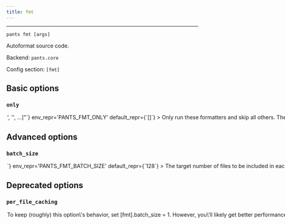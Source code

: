 ```yaml
---
title: fmt
---
```



---

```
pants fmt [args]
```

Autoformat source code.

Backend: <span className="color--primary">`pants.core`</span>

Config section: <span className="color--primary">`[fmt]`</span>

<span className={styles.options}>

## Basic options

### `only`

<Option
  cli_repr={`--fmt-only="['<str>', '<str>', ...]"`}
  env_repr='PANTS_FMT_ONLY'
  default_repr={`[]`}
>
Only run these formatters and skip all others.

The formatter names are outputted at the final summary of running this goal, e.g. `isort` and `shfmt`. You can also run `fmt --only=fake` to get a list of all activated formatters.

You can repeat this option, e.g. `fmt --only=isort --only=shfmt` or `fmt --only=['isort', 'shfmt']`.
</Option>

## Advanced options

### `batch_size`

<Option
  cli_repr={`--fmt-batch-size=<int>`}
  env_repr='PANTS_FMT_BATCH_SIZE'
  default_repr={`128`}
>
The target number of files to be included in each formatter batch.

Formatter processes are batched for a few reasons:

1. to avoid OS argument length limits (in processes which don&#x27;t support argument files)
2. to support more stable cache keys than would be possible if all files were operated on in a single batch.
3. to allow for parallelism in formatter processes which don&#x27;t have internal parallelism, or -- if they do support internal parallelism -- to improve scheduling behavior when multiple processes are competing for cores and so internal parallelism cannot be used perfectly.

In order to improve cache hit rates (see 2.), batches are created at stable boundaries, and so this value is only a &quot;target&quot; batch size (rather than an exact value).
</Option>

## Deprecated options

### `per_file_caching`

<Option
  cli_repr={`--[no-]fmt-per-file-caching`}
  env_repr='PANTS_FMT_PER_FILE_CACHING'
  default_repr={`False`}
  removal_version='2.11.0.dev0'
  removal_hint={'Formatters are now broken into multiple batches by default using the `--batch-size` argument.<br /><br />To keep (roughly) this option\'s behavior, set [fmt].batch_size = 1. However, you\'ll likely get better performance by using a larger batch size because of reduced overhead launching processes.'}
>
Rather than formatting all files in a single batch, format each file as a separate process.

Why do this? You&#x27;ll get many more cache hits. Why not do this? Formatters both have substantial startup overhead and are cheap to add one additional file to the run. On a cold cache, it is much faster to use `--no-per-file-caching`.

We only recommend using `--per-file-caching` if you are using a remote cache or if you have benchmarked that this option will be faster than `--no-per-file-caching` for your use case.
</Option>

</span>